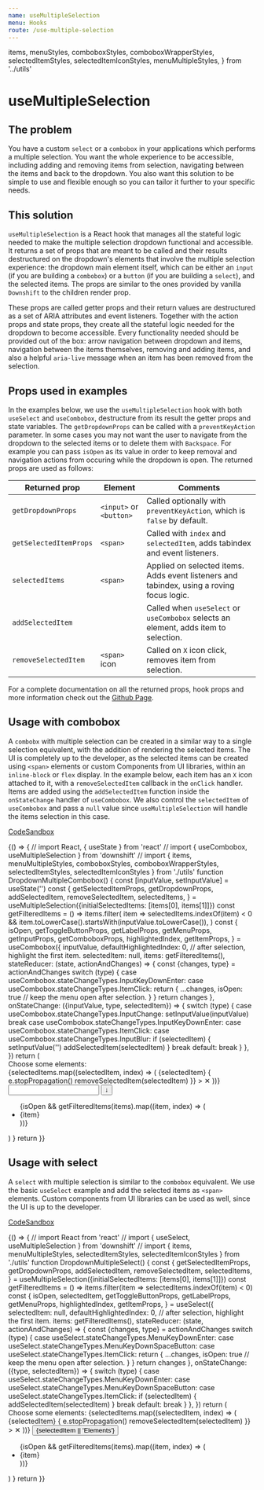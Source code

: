```yaml
---
name: useMultipleSelection
menu: Hooks
route: /use-multiple-selection
---
```


  items,
  menuStyles,
  comboboxStyles,
  comboboxWrapperStyles,
  selectedItemStyles,
  selectedItemIconStyles,
  menuMultipleStyles,
} from '../utils'

# useMultipleSelection

## The problem

You have a custom `select` or a `combobox` in your applications which performs a
multiple selection. You want the whole experience to be accessible, including
adding and removing items from selection, navigating between the items and back
to the dropdown. You also want this solution to be simple to use and flexible
enough so you can tailor it further to your specific needs.

## This solution

`useMultipleSelection` is a React hook that manages all the stateful logic
needed to make the multiple selection dropdown functional and accessible. It
returns a set of props that are meant to be called and their results
destructured on the dropdown's elements that involve the multiple selection
experience: the dropdown main element itself, which can be either an `input` (if
you are building a `combobox`) or a `button` (if you are building a `select`),
and the selected items. The props are similar to the ones provided by vanilla
`Downshift` to the children render prop.

These props are called getter props and their return values are destructured as
a set of ARIA attributes and event listeners. Together with the action props and
state props, they create all the stateful logic needed for the dropdown to
become accessible. Every functionality needed should be provided out of the box:
arrow navigation between dropdown and items, navigation between the items
themselves, removing and adding items, and also a helpful `aria-live` message
when an item has been removed from the selection.

## Props used in examples

In the examples below, we use the `useMultipleSelection` hook with both
`useSelect` and `useCombobox`, destructure from its result the getter props and
state variables. The `getDropdownProps` can be called with a `preventKeyAction`
parameter. In some cases you may not want the user to navigate from the dropdown
to the selected items or to delete them with `Backspace`. For example you can
pass `isOpen` as its value in order to keep removal and navigation actions from
occuring while the dropdown is open. The returned props are used as follows:

| Returned prop          | Element                 | Comments                                                                                  |
| ---------------------- | ----------------------- | ----------------------------------------------------------------------------------------- |
| `getDropdownProps`     | `<input>` or `<button>` | Called optionally with `preventKeyAction`, which is `false` by default.                   |
| `getSelectedItemProps` | `<span>`                | Called with `index` and `selectedItem`, adds tabindex and event listeners.                |
| `selectedItems`        | `<span>`                | Applied on selected items. Adds event listeners and tabindex, using a roving focus logic. |
| `addSelectedItem`      |                         | Called when `useSelect` or `useCombobox` selects an element, adds item to selection.      |
| `removeSelectedItem`   | `<span>` icon           | Called on `X` icon click, removes item from selection.                                    |

For a complete documentation on all the returned props, hook props and more
information check out the
[Github Page](https://github.com/downshift-js/downshift/tree/master/src/hooks/useMultipleSelection).

## Usage with combobox

A `combobx` with multiple selection can be created in a similar way to a single
selection equivalent, with the addition of rendering the selected items. The UI
is completely up to the developer, as the selected items can be created using
`<span>` elements or custom Components from UI libraries, within an
`inline-block` or `flex` display. In the example below, each item has an `X`
icon attached to it, with a `removeSelectedItem` callback in the `onClick`
handler. Items are added using the `addSelectedItem` function inside the
`onStateChange` handler of `useCombobox`. We also control the `selectedItem` of
`useCombobox` and pass a `null` value since `useMultipleSelection` will handle
the items selection in this case.

[CodeSandbox](https://codesandbox.io/s/usemultipleselection-combobox-usage-ft8zd)

<Playground>
  {() => {
    // import React, { useState } from 'react'
    // import { useCombobox, useMultipleSelection } from 'downshift'
    // import { items, menuMultipleStyles, comboboxStyles, comboboxWrapperStyles, selectedItemStyles, selectedItemIconStyles } from './utils'
    function DropdownMultipleCombobox() {
      const [inputValue, setInputValue] = useState('')
      const {
        getSelectedItemProps,
        getDropdownProps,
        addSelectedItem,
        removeSelectedItem,
        selectedItems,
      } = useMultipleSelection({initialSelectedItems: [items[0], items[1]]})
      const getFilteredItems = () =>
        items.filter(
          item =>
            selectedItems.indexOf(item) < 0 &&
            item.toLowerCase().startsWith(inputValue.toLowerCase()),
        )
      const {
        isOpen,
        getToggleButtonProps,
        getLabelProps,
        getMenuProps,
        getInputProps,
        getComboboxProps,
        highlightedIndex,
        getItemProps,
      } = useCombobox({
        inputValue,
        defaultHighlightedIndex: 0, // after selection, highlight the first item.
        selectedItem: null,
        items: getFilteredItems(),
        stateReducer: (state, actionAndChanges) => {
          const {changes, type} = actionAndChanges
          switch (type) {
            case useCombobox.stateChangeTypes.InputKeyDownEnter:
            case useCombobox.stateChangeTypes.ItemClick:
              return {
                ...changes,
                isOpen: true // keep the menu open after selection.
              }
          }
          return changes
        },
        onStateChange: ({inputValue, type, selectedItem}) => {
          switch (type) {
            case useCombobox.stateChangeTypes.InputChange:
              setInputValue(inputValue)
              break
            case useCombobox.stateChangeTypes.InputKeyDownEnter:
            case useCombobox.stateChangeTypes.ItemClick:
            case useCombobox.stateChangeTypes.InputBlur:
              if (selectedItem) {
                setInputValue('')
                addSelectedItem(selectedItem)
              }
              break
            default:
              break
          }
        },
      })
      return (
        <div>
          <label {...getLabelProps()}>Choose some elements:</label>
          <div style={comboboxWrapperStyles}>
            {selectedItems.map((selectedItem, index) => (
              <span
                style={selectedItemStyles}
                key={`selected-item-${index}`}
                {...getSelectedItemProps({selectedItem, index})}
              >
                {selectedItem}
                <span
                  style={selectedItemIconStyles}
                  onClick={e => {
                    e.stopPropagation()
                    removeSelectedItem(selectedItem)
                  }}
                >
                  &#10005;
                </span>
              </span>
            ))}
            <div style={comboboxStyles} {...getComboboxProps()}>
              <input
                {...getInputProps(getDropdownProps({preventKeyAction: isOpen}))}
              />
              <button {...getToggleButtonProps()} aria-label={'toggle menu'}>
                &#8595;
              </button>
            </div>
          </div>
          <ul {...getMenuProps()} style={menuMultipleStyles}>
            {isOpen &&
              getFilteredItems(items).map((item, index) => (
                <li
                  style={
                    highlightedIndex === index
                      ? {backgroundColor: '#bde4ff'}
                      : {}
                  }
                  key={`${item}${index}`}
                  {...getItemProps({item, index})}
                >
                  {item}
                </li>
              ))}
          </ul>
        </div>
      )
    }
    return <DropdownMultipleCombobox />
  }}
</Playground>

## Usage with select

A `select` with multiple selection is similar to the `combobox` equivalent. We
use the basic `useSelect` example and add the selected items as `<span>`
elements. Custom components from UI libraries can be used as well, since the UI
is up to the developer.

[CodeSandbox](https://codesandbox.io/s/usemultipleselection-select-usage-x4p1j)

<Playground>
  {() => {
    // import React from 'react'
    // import { useSelect, useMultipleSelection } from 'downshift'
    // import { items, menuMultipleStyles, selectedItemStyles, selectedItemIconStyles } from './utils'
    function DropdownMultipleSelect() {
      const {
        getSelectedItemProps,
        getDropdownProps,
        addSelectedItem,
        removeSelectedItem,
        selectedItems,
      } = useMultipleSelection({initialSelectedItems: [items[0], items[1]]})
      const getFilteredItems = () =>
        items.filter(item => selectedItems.indexOf(item) < 0)
      const {
        isOpen,
        selectedItem,
        getToggleButtonProps,
        getLabelProps,
        getMenuProps,
        highlightedIndex,
        getItemProps,
      } = useSelect({
        selectedItem: null,
        defaultHighlightedIndex: 0, // after selection, highlight the first item.
        items: getFilteredItems(),
          stateReducer: (state, actionAndChanges) => {
          const {changes, type} = actionAndChanges
          switch (type) {
            case useSelect.stateChangeTypes.MenuKeyDownEnter:
            case useSelect.stateChangeTypes.MenuKeyDownSpaceButton:
            case useSelect.stateChangeTypes.ItemClick:
              return {
                ...changes,
                isOpen: true // keep the menu open after selection.
              }
          }
          return changes
        },
        onStateChange: ({type, selectedItem}) => {
          switch (type) {
            case useSelect.stateChangeTypes.MenuKeyDownEnter:
            case useSelect.stateChangeTypes.MenuKeyDownSpaceButton:
            case useSelect.stateChangeTypes.ItemClick:
              if (selectedItem) {
                addSelectedItem(selectedItem)
              }
              break
            default:
              break
          }
        },
      })
      return (
        <div>
          <label {...getLabelProps()}>Choose some elements:</label>
          {selectedItems.map((selectedItem, index) => (
            <span
              style={selectedItemStyles}
              key={`selected-item-${index}`}
              {...getSelectedItemProps({selectedItem, index})}
            >
              {selectedItem}
              <span
                style={selectedItemIconStyles}
                onClick={e => {
                  e.stopPropagation()
                  removeSelectedItem(selectedItem)
                }}
              >
                &#10005;
              </span>
            </span>
          ))}
          <button
            {...getToggleButtonProps(
              getDropdownProps({preventKeyAction: isOpen}),
            )}
          >
            {selectedItem || 'Elements'}
          </button>
          <ul {...getMenuProps()} style={menuMultipleStyles}>
            {isOpen &&
              getFilteredItems(items).map((item, index) => (
                <li
                  style={
                    highlightedIndex === index
                      ? {backgroundColor: '#bde4ff'}
                      : {}
                  }
                  key={`${item}${index}`}
                  {...getItemProps({item, index})}
                >
                  {item}
                </li>
              ))}
          </ul>
        </div>
      )
    }
    return <DropdownMultipleSelect />
  }}
</Playground>
